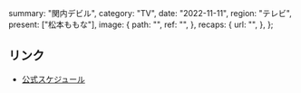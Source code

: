   summary: "関内デビル",
  category: "TV",
  date: "2022-11-11",
  region: "テレビ",
  present: ["松本ももな"],
  image: {
    path: "",
    ref: "",
  },
  recaps: {
    url: "",
  },
};

## リンク

- [公式スケジュール](https://takanenonadeshiko.jp/?p=539)
